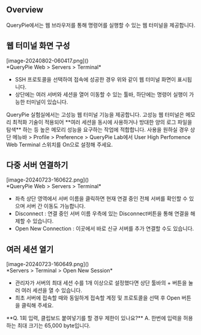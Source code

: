 
## Overview
QueryPie에서는 웹 브라우저를 통해 명령어를 실행할 수 있는 웹 터미널을 제공합니다.

## 웹 터미널 화면 구성
<p align="center">
<div>[image-20240802-060417.png]()</div>
*QueryPie Web &gt; Servers &gt; Terminal*
</p>

* SSH 프로토콜을 선택하여 접속에 성공한 경우 위와 같이 웹 터미널 화면이 표시됩니다.
* 상단에는 여러 서버와 세션을 열어 이동할 수 있는 툴바, 하단에는 명령어 실행이 가능한 터미널이 있습니다.

<Callout type="info">
QueryPie 실험실에서는 고성능 웹 터미널 기능을 제공합니다. 고성능 웹 터미널은 메모리 최적화 기술이 적용되어 **여러 세션을 동시에 사용하거나 방대한 양의 로그 파일을 탐색** 하는 등 높은 메모리 성능을 요구하는 작업에 적합합니다. 
사용을 원하실 경우 상단 메뉴바 &gt; Profile &gt; Preference &gt; QueryPie Lab에서 User High Perfomence Web Terminal 스위치를 On으로 설정해 주세요. 
</Callout>

## 다중 서버 연결하기
<p align="center">
<div>[image-20240723-160622.png]()</div>
*QueryPie Web &gt; Servers &gt; Terminal*
</p>

* 좌측 상단 영역에서 서버 이름을 클릭하면 현재 연결 중인 전체 서버를 확인할 수 있으며 서버 간 이동도 가능합니다.
* Disconnect : 연결 중인 서버 이름 우측에 있는 Disconnect버튼을 통해 연결을 해제할 수 있습니다.
* Open New Connection : 이곳에서 바로 신규 서버를 추가 연결할 수도 있습니다.

## 여러 세션 열기
<p align="center">
<div>[image-20240723-160649.png]()</div>
*Servers &gt; Terminal &gt; Open New Session*
</p>

* 관리자가 서버의 최대 세션 수를 1개 이상으로 설정했다면 상단 툴바의 + 버튼을 눌러 여러 세션을 열 수 있습니다.
* 최초 서버에 접속할 때와 동일하게 접속할 계정 및 프로토콜을 선택 후 Open 버튼을 클릭해 주세요.

<Callout type="info">
**Q. 1회 입력, 클립보드 붙여넣기를 할 경우 제한이 있나요?** 
A. 한번에 입력을 허용하는 최대 크기는 65,000 byte입니다. 
</Callout>
